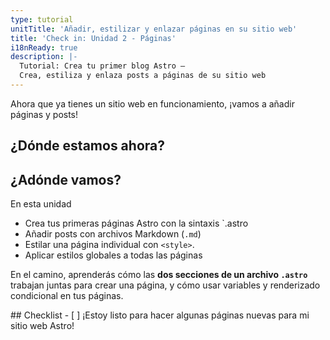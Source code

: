 ```yaml
---
type: tutorial
unitTitle: 'Añadir, estilizar y enlazar páginas en su sitio web'
title: 'Check in: Unidad 2 - Páginas'
i18nReady: true
description: |-
  Tutorial: Crea tu primer blog Astro —
  Crea, estiliza y enlaza posts a páginas de su sitio web
---
```



Ahora que ya tienes un sitio web en funcionamiento, ¡vamos a añadir páginas y posts!

## ¿Dónde estamos ahora?

<StackblitzIntro tree="withastro/blog-tutorial-demo/tree/unit-2/start"/>

## ¿Adónde vamos?

En esta unidad
- Crea tus primeras páginas Astro con la sintaxis `.astro
- Añadir posts con archivos Markdown (`.md`)
- Estilar una página individual con `<style>`.
- Aplicar estilos globales a todas las páginas

En el camino, aprenderás cómo las **dos secciones de un archivo `.astro`** trabajan juntas para crear una página, y cómo usar variables y renderizado condicional en tus páginas.

<Box icon="check-list">
## Checklist

<Checklist>
- [ ] ¡Estoy listo para hacer algunas páginas nuevas para mi sitio web Astro!
</Checklist>
</Box>
